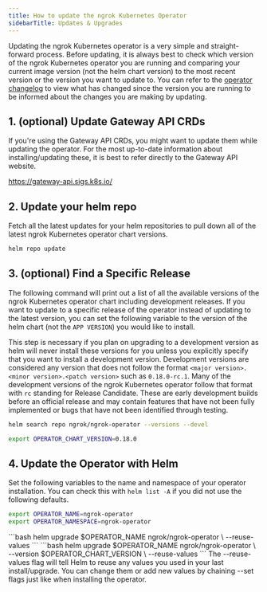 ```yaml
---
title: How to update the ngrok Kubernetes Operator
sidebarTitle: Updates & Upgrades
---
```


Updating the ngrok Kubernetes operator is a very simple and straight-forward process.
Before updating, it is always best to check which version of the ngrok Kubernetes operator you are running
and comparing your current image version (not the helm chart version) to the most recent version or the version you
want to update to. You can refer to the [operator changelog](/k8s/changelog) to view what has changed since the
version you are running to be informed about the changes you are making by updating.

## 1. (optional) Update Gateway API CRDs

If you're using the Gateway API CRDs, you might want to update them while updating the operator.
For the most up-to-date information about installing/updating these, it is best to refer directly to the
Gateway API website.

https://gateway-api.sigs.k8s.io/

## 2. Update your helm repo

Fetch all the latest updates for your helm repositories to pull down all of the latest ngrok Kubernetes operator chart versions.

```bash
helm repo update
```

## 3. (optional) Find a Specific Release

The following command will print out a list of all the available versions of the ngrok Kubernetes operator chart including development releases.
If you want to update to a specific release of the operator instead of updating to the latest version, you can set the following variable to the
version of the helm chart (not the `APP VERSION`) you would like to install.

This step is necessary if you plan on upgrading to a development version as helm will never install these versions for you unless you explicitly
specify that you want to install a development version. Development versions are considered any version that does not follow the format `<major version>.<minor version>.<patch version>` such as `0.18.0-rc.1`.
Many of the development versions of the ngrok Kubernetes operator follow that format with `rc` standing for Release Candidate. These are early development builds before an official release
and may contain features that have not been fully implemented or bugs that have not been identified through testing.

```bash
helm search repo ngrok/ngrok-operator --versions --devel
```

```bash
export OPERATOR_CHART_VERSION=0.18.0
```

## 4. Update the Operator with Helm

Set the following variables to the name and namespace of your operator installation.
You can check this with `helm list -A` if you did not use the following defaults.

```bash
export OPERATOR_NAME=ngrok-operator
export OPERATOR_NAMESPACE=ngrok-operator
```

<Tabs>
	<Tab title="Latest Release">
		```bash
		helm upgrade $OPERATOR_NAME ngrok/ngrok-operator \
		  --reuse-values
		```
	</Tab>
	<Tab title="Specific Release">
		```bash
		helm upgrade $OPERATOR_NAME ngrok/ngrok-operator \
		  --version $OPERATOR_CHART_VERSION \
		  --reuse-values
		```
	</Tab>
</Tabs>

<Note>
	The --reuse-values flag will tell Helm to reuse any values you used in your
	last install/upgrade. You can change them or add new values by chaining --set
	flags just like when installing the operator.
</Note>
